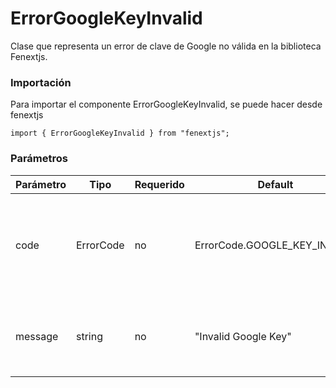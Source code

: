 # ErrorGoogleKeyInvalid

Clase que representa un error de clave de Google no válida en la biblioteca Fenextjs.

### Importación

Para importar el componente ErrorGoogleKeyInvalid, se puede hacer desde fenextjs

```tsx copy
import { ErrorGoogleKeyInvalid } from "fenextjs";
```

### Parámetros

| Parámetro | Tipo      | Requerido | Default                      | Descripcion                                                                              |
| --------- | --------- | --------- | ---------------------------- | ---------------------------------------------------------------------------------------- |
| code      | ErrorCode | no        | ErrorCode.GOOGLE_KEY_INVALID | Código de error específico que indica que la clave de Google proporcionada no es válida. |
| message   | string    | no        | "Invalid Google Key"         | Mensaje de error que describe la invalidez de la clave de Google.                        |
